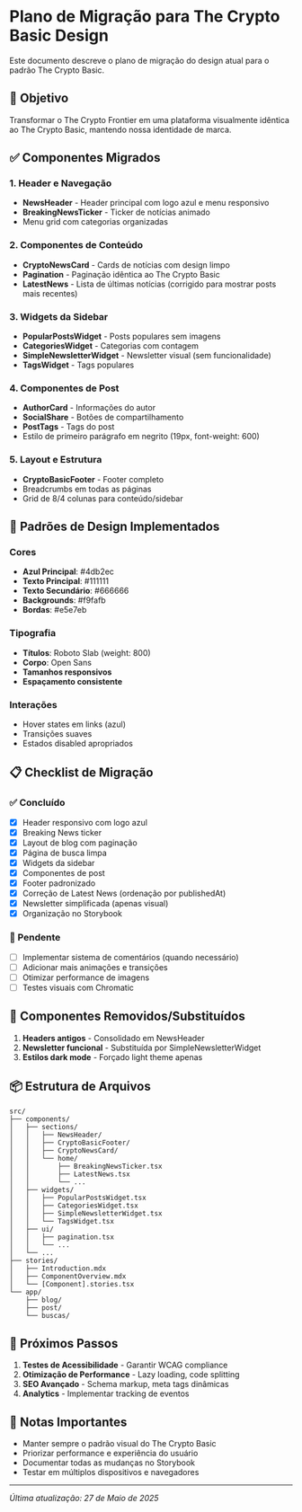 
<Meta title="Design System/Migração" />

# Plano de Migração para The Crypto Basic Design

Este documento descreve o plano de migração do design atual para o padrão The Crypto Basic.

## 🎯 Objetivo

Transformar o The Crypto Frontier em uma plataforma visualmente idêntica ao The Crypto Basic, mantendo nossa identidade de marca.

## ✅ Componentes Migrados

### 1. Header e Navegação
- **NewsHeader** - Header principal com logo azul e menu responsivo
- **BreakingNewsTicker** - Ticker de notícias animado
- Menu grid com categorias organizadas

### 2. Componentes de Conteúdo
- **CryptoNewsCard** - Cards de notícias com design limpo
- **Pagination** - Paginação idêntica ao The Crypto Basic
- **LatestNews** - Lista de últimas notícias (corrigido para mostrar posts mais recentes)

### 3. Widgets da Sidebar
- **PopularPostsWidget** - Posts populares sem imagens
- **CategoriesWidget** - Categorias com contagem
- **SimpleNewsletterWidget** - Newsletter visual (sem funcionalidade)
- **TagsWidget** - Tags populares

### 4. Componentes de Post
- **AuthorCard** - Informações do autor
- **SocialShare** - Botões de compartilhamento
- **PostTags** - Tags do post
- Estilo de primeiro parágrafo em negrito (19px, font-weight: 600)

### 5. Layout e Estrutura
- **CryptoBasicFooter** - Footer completo
- Breadcrumbs em todas as páginas
- Grid de 8/4 colunas para conteúdo/sidebar

## 🎨 Padrões de Design Implementados

### Cores
- **Azul Principal**: #4db2ec
- **Texto Principal**: #111111
- **Texto Secundário**: #666666
- **Backgrounds**: #f9fafb
- **Bordas**: #e5e7eb

### Tipografia
- **Títulos**: Roboto Slab (weight: 800)
- **Corpo**: Open Sans
- **Tamanhos responsivos**
- **Espaçamento consistente**

### Interações
- Hover states em links (azul)
- Transições suaves
- Estados disabled apropriados

## 📋 Checklist de Migração

### ✅ Concluído
- [x] Header responsivo com logo azul
- [x] Breaking News ticker
- [x] Layout de blog com paginação
- [x] Página de busca limpa
- [x] Widgets da sidebar
- [x] Componentes de post
- [x] Footer padronizado
- [x] Correção de Latest News (ordenação por publishedAt)
- [x] Newsletter simplificada (apenas visual)
- [x] Organização no Storybook

### 🚧 Pendente
- [ ] Implementar sistema de comentários (quando necessário)
- [ ] Adicionar mais animações e transições
- [ ] Otimizar performance de imagens
- [ ] Testes visuais com Chromatic

## 🔧 Componentes Removidos/Substituídos

1. **Headers antigos** - Consolidado em NewsHeader
2. **Newsletter funcional** - Substituída por SimpleNewsletterWidget
3. **Estilos dark mode** - Forçado light theme apenas

## 📦 Estrutura de Arquivos

```
src/
├── components/
│   ├── sections/
│   │   ├── NewsHeader/
│   │   ├── CryptoBasicFooter/
│   │   ├── CryptoNewsCard/
│   │   └── home/
│   │       ├── BreakingNewsTicker.tsx
│   │       ├── LatestNews.tsx
│   │       └── ...
│   ├── widgets/
│   │   ├── PopularPostsWidget.tsx
│   │   ├── CategoriesWidget.tsx
│   │   ├── SimpleNewsletterWidget.tsx
│   │   └── TagsWidget.tsx
│   ├── ui/
│   │   ├── pagination.tsx
│   │   └── ...
│   └── ...
├── stories/
│   ├── Introduction.mdx
│   ├── ComponentOverview.mdx
│   └── [Component].stories.tsx
└── app/
    ├── blog/
    ├── post/
    └── buscas/
```

## 🚀 Próximos Passos

1. **Testes de Acessibilidade** - Garantir WCAG compliance
2. **Otimização de Performance** - Lazy loading, code splitting
3. **SEO Avançado** - Schema markup, meta tags dinâmicas
4. **Analytics** - Implementar tracking de eventos

## 📝 Notas Importantes

- Manter sempre o padrão visual do The Crypto Basic
- Priorizar performance e experiência do usuário
- Documentar todas as mudanças no Storybook
- Testar em múltiplos dispositivos e navegadores

---

*Última atualização: 27 de Maio de 2025*